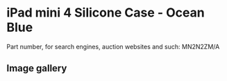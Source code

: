 # iPad mini 4 Silicone Case - Ocean Blue

Part number, for search engines, auction websites and such: MN2N2ZM/A

## Image gallery

<div style={{ width: "768px" }}>
  <GalleryComponent
    images={[
      {
        original: "/everysource/MN2N2",
        thumbnail: "/everypreview/MN2N2",
      },
      {
        original: "/everysource/MN2N2_AV1_GOLD",
        thumbnail: "/everypreview/MN2N2_AV1_GOLD",
      },
      {
        original: "/everysource/MN2N2_AV1_SILVER",
        thumbnail: "/everypreview/MN2N2_AV1_SILVER",
      },
      {
        original: "/everysource/MN2N2_AV1_SPACE_GRAY",
        thumbnail: "/everypreview/MN2N2_AV1_SPACE_GRAY",
      },
      {
        original: "/everysource/MN2N2_AV2",
        thumbnail: "/everypreview/MN2N2_AV2",
      },
      {
        original: "/everysource/MN2N2_AV3",
        thumbnail: "/everypreview/MN2N2_AV3",
      },
      {
        original: "/everysource/MN2N2_AV4",
        thumbnail: "/everypreview/MN2N2_AV4",
      }
    ]}
  />
</div>